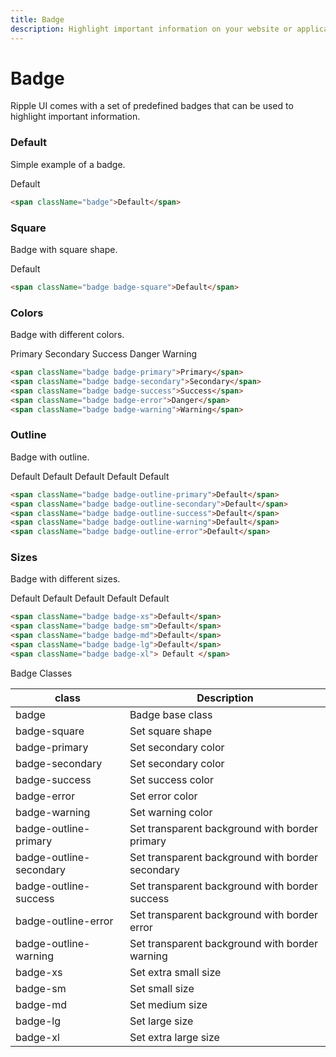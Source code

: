 ```yaml
---
title: Badge
description: Highlight important information on your website or application with customizable badges.
---
```


# Badge

Ripple UI comes with a set of predefined badges that can be used to highlight important information.

### Default

Simple example of a badge.

<span className="badge">Default</span>

```html
<span className="badge">Default</span>
```

### Square

Badge with square shape.

<span className="badge badge-square">Default</span>

```html
<span className="badge badge-square">Default</span>
```

### Colors

Badge with different colors.

<span className="badge badge-primary">Primary</span>
<span className="badge badge-secondary">Secondary</span>
<span className="badge badge-success">Success</span>
<span className="badge badge-error">Danger</span>
<span className="badge badge-warning">Warning</span>

```html
<span className="badge badge-primary">Primary</span>
<span className="badge badge-secondary">Secondary</span>
<span className="badge badge-success">Success</span>
<span className="badge badge-error">Danger</span>
<span className="badge badge-warning">Warning</span>
```

### Outline

Badge with outline.

<span className="badge badge-outline-primary">Default</span>
<span className="badge badge-outline-secondary">Default</span>
<span className="badge badge-outline-success">Default</span>
<span className="badge badge-outline-warning">Default</span>
<span className="badge badge-outline-error">Default</span>

```html
<span className="badge badge-outline-primary">Default</span>
<span className="badge badge-outline-secondary">Default</span>
<span className="badge badge-outline-success">Default</span>
<span className="badge badge-outline-warning">Default</span>
<span className="badge badge-outline-error">Default</span>
```

### Sizes

Badge with different sizes.

<span className="badge badge-xs">Default</span>
<span className="badge badge-sm">Default</span>
<span className="badge badge-md">Default</span>
<span className="badge badge-lg">Default</span>
<span className="badge badge-xl"> Default </span>

```html
<span className="badge badge-xs">Default</span>
<span className="badge badge-sm">Default</span>
<span className="badge badge-md">Default</span>
<span className="badge badge-lg">Default</span>
<span className="badge badge-xl"> Default </span>
```

<Attributes>
<Attributes.Title>Badge Classes</Attributes.Title>

| class                   | Description                                      |
| ----------------------- | ------------------------------------------------ |
| badge                   | Badge base class                                 |
| badge-square            | Set square shape                                 |
| badge-primary           | Set secondary color                              |
| badge-secondary         | Set secondary color                              |
| badge-success           | Set success color                                |
| badge-error             | Set error color                                  |
| badge-warning           | Set warning color                                |
| badge-outline-primary   | Set transparent background with border primary   |
| badge-outline-secondary | Set transparent background with border secondary |
| badge-outline-success   | Set transparent background with border success   |
| badge-outline-error     | Set transparent background with border error     |
| badge-outline-warning   | Set transparent background with border warning   |
| badge-xs                | Set extra small size                             |
| badge-sm                | Set small size                                   |
| badge-md                | Set medium size                                  |
| badge-lg                | Set large size                                   |
| badge-xl                | Set extra large size                             |

</Attributes>

<LinkRedirect
  contentLeft="Breadcrumb"
  hrefLeft="/docs/components/breadcrumb"
  contentRight="Alert"
  hrefRight="/docs/components/alert"
/>
